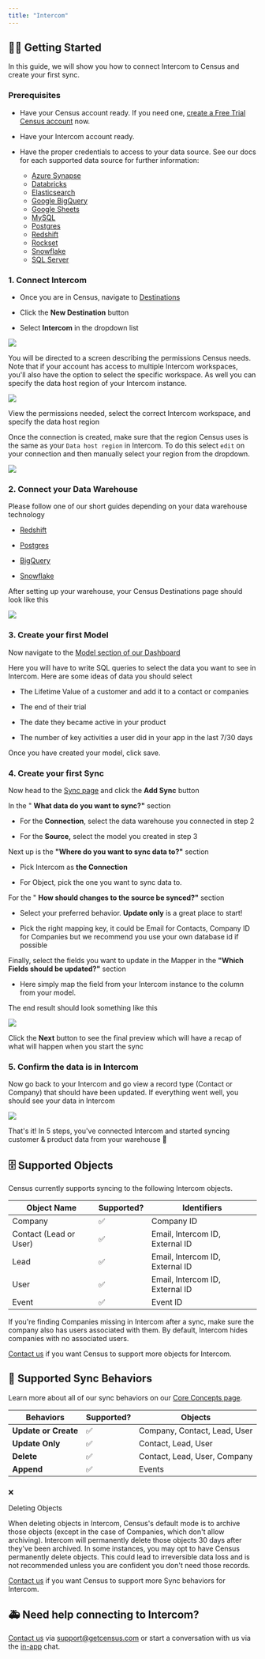 ```yaml
---
title: "Intercom"
---
```


## 🏃‍♀️ Getting Started

In this guide, we will show you how to connect Intercom to Census and create your first sync.

### Prerequisites

* Have your Census account ready. If you need one, [create a Free Trial Census account](https://app.getcensus.com/) now.

* Have your Intercom account ready.

* Have the proper credentials to access to your data source. See our docs for each supported data source for further information:  
   * [Azure Synapse](/sources/azure-synapse)  
   * [Databricks](https://docs.getcensus.com/sources/databricks)  
   * [Elasticsearch](https://docs.getcensus.com/sources/elasticsearch)  
   * [Google BigQuery](https://docs.getcensus.com/sources/google-bigquery)  
   * [Google Sheets](https://docs.getcensus.com/sources/google-sheets)  
   * [MySQL](https://docs.getcensus.com/sources/mysql)  
   * [Postgres](https://docs.getcensus.com/sources/postgres)  
   * [Redshift](https://docs.getcensus.com/sources/redshift)  
   * [Rockset](https://docs.getcensus.com/sources/rockset)  
   * [Snowflake](https://docs.getcensus.com/sources/snowflake)  
   * [SQL Server](https://docs.getcensus.com/sources/sql-server)

### 1\. Connect Intercom

* Once you are in Census, navigate to [Destinations](https://app.getcensus.com/destinations)

* Click the **New Destination** button

* Select **Intercom** in the dropdown list

![](/images/destinations/screely-1618112961265.png)

You will be directed to a screen describing the permissions Census needs. Note that if your account has access to multiple Intercom workspaces, you'll also have the option to select the specific workspace. As well you can specify the data host region of your Intercom instance.

![](/images/destinations/Screen%20Shot%202022-09-14%20at%203.04.00%20PM.png)

View the permissions needed, select the correct Intercom workspace, and specify the data host region

Once the connection is created, make sure that the region Census uses is the same as your `Data host region` in Intercom. To do this select `edit` on your connection and then manually select your region from the dropdown.

![](/images/destinations/Screen%20Shot%202022-11-21%20at%209.52.13%20AM.png)

### 2\. Connect your Data Warehouse

Please follow one of our short guides depending on your data warehouse technology

* [Redshift](https://help.getcensus.com/article/10-configuring-redshift-postgresql-access)

* [Postgres](https://help.getcensus.com/article/10-configuring-redshift-postgresql-access)

* [BigQuery](https://help.getcensus.com/article/21-configuring-bigquery-access)

* [Snowflake](https://help.getcensus.com/article/8-configuring-snowflake-access)

After setting up your warehouse, your Census Destinations page should look like this

![](/images/destinations/screely-1618112995751.png)

### 3\. Create your first Model

Now navigate to the [Model section of our Dashboard](https://app.getcensus.com/models)

Here you will have to write SQL queries to select the data you want to see in Intercom. Here are some ideas of data you should select

* The Lifetime Value of a customer and add it to a contact or companies

* The end of their trial

* The date they became active in your product

* The number of key activities a user did in your app in the last 7/30 days

Once you have created your model, click save.

### 4\. Create your first Sync

Now head to the [Sync page](https://app.getcensus.com/syncs) and click the **Add Sync** button

In the " **What data do you want to sync?"** section

* For the **Connection**, select the data warehouse you connected in step 2

* For the **Source,** select the model you created in step 3

Next up is the **"Where do you want to sync data to?"** section

* Pick Intercom as **the Connection**

* For Object, pick the one you want to sync data to.

For the " **How should changes to the source be synced?"** section

* Select your preferred behavior. **Update only** is a great place to start!

* Pick the right mapping key, it could be Email for Contacts, Company ID for Companies but we recommend you use your own database id if possible

Finally, select the fields you want to update in the Mapper in the **"Which Fields should be updated?"** section

* Here simply map the field from your Intercom instance to the column from your model.

The end result should look something like this

![](/images/destinations/screely-1618113035239.png)

Click the **Next** button to see the final preview which will have a recap of what will happen when you start the sync

### 5\. Confirm the data is in Intercom

Now go back to your Intercom and go view a record type (Contact or Company) that should have been updated. If everything went well, you should see your data in Intercom

![](/images/destinations/screely-1618113503713.png)

That's it! In 5 steps, you've connected Intercom and started syncing customer & product data from your warehouse 🎉

## 🗄 Supported Objects

Census currently supports syncing to the following Intercom objects.

| **Object Name**        | **Supported?** | Identifiers                     |
| ---------------------- | -------------- | ------------------------------- |
| Company                | ✅              | Company ID                      |
| Contact (Lead or User) | ✅              | Email, Intercom ID, External ID |
| Lead                   | ✅              | Email, Intercom ID, External ID |
| User                   | ✅              | Email, Intercom ID, External ID |
| Event                  | ✅              | Event ID                        |

If you're finding Companies missing in Intercom after a sync, make sure the company also has users associated with them. By default, Intercom hides companies with no associated users.

[Contact us](mailto:support@getcensus.com) if you want Census to support more objects for Intercom.

## 🔄 Supported Sync Behaviors

Learn more about all of our sync behaviors on our [Core Concepts page](/basics/core-concept#the-different-sync-behaviors).

| **Behaviors**        | **Supported?** | **Objects**                  |
| -------------------- | -------------- | ---------------------------- |
| **Update or Create** | ✅              | Company, Contact, Lead, User |
| **Update Only**      | ✅              | Contact, Lead, User          |
| **Delete**           | ✅              | Contact, Lead, User, Company |
| **Append**           | ✅              | Events                       |

### 

❌

 Deleting Objects

When deleting objects in Intercom, Census's default mode is to archive those objects (except in the case of Companies, which don't allow archiving). Intercom will permanently delete those objects 30 days after they've been archived. In some instances, you may opt to have Census permanently delete objects. This could lead to irreversible data loss and is not recommended unless you are confident you don't need those records.

[Contact us](mailto:support@getcensus.com) if you want Census to support more Sync behaviors for Intercom.

## 🚑 Need help connecting to Intercom?

[Contact us](mailto:support@getcensus.com) via support@getcensus.com or start a conversation with us via the [in-app](https://app.getcensus.com) chat.